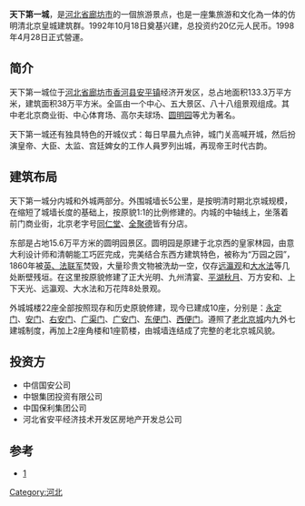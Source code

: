 {{refimprove|time=2016-09-26T01:12:27+00:00}}
{{Coord|39.711748|116.901761|type:landmark_region:CN_source:GoogleMaps|display=title}}
'''天下第一城'''，是[[河北省|河北省]][[廊坊市|廊坊市]]的一個旅游景点，也是一座集旅游和文化為一体的仿明清北京皇城建筑群。1992年10月18日奠基兴建，总投资约20亿元人民币。1998年4月28日正式營運。

==简介==
天下第一城位于[[河北省|河北省]][[廊坊市|廊坊市]][[香河县|香河县]][[安平镇|安平镇]]经济开发区，总占地面积133.3万平方米，建筑面积38万平方米。全區由一个中心、五大景区、八十八组景观组成。其中老北京商业街、中心体育场、高尔夫球场、[[圆明园|圆明园]]等尤为著名。

天下第一城还有独具特色的开城仪式：每日早晨九点钟，城门关高喊开城，然后扮演皇帝、大臣、太监、宫廷婢女的工作人員罗列出城，再现帝王时代古韵。

==建筑布局==
天下第一城分内城和外城两部分。外围城墙长5公里，是按明清时期北京城规模，在缩短了城墙长度的基础上，按原貌1∶1的比例修建的。内城的中轴线上，坐落着前门商业街，北京老字号[[同仁堂|同仁堂]]、[[全聚德|全聚德]]皆有分店。

东部是占地15.6万平方米的圆明园景区。圆明园是原建于北京西的皇家林园，由意大利设计师和清朝能工巧匠完成，完美结合东西方建筑特色，被称为“万园之园”，1860年被[[英法联军|英、法联军]]焚毁，大量珍贵文物被洗劫一空，仅存[[远瀛观|远瀛观]]和[[大水法|大水法]]等几处断壁残垣。在这里按原貌修建了正大光明、九州清宴、[[平湖秋月|平湖秋月]]、万方安和、上下天光、远瀛观、大水法和万花阵8处景观。

外城城楼22座全部按照现存和历史原貌修建，现今已建成10座，分别是：[[永定门|永定门]]、[[安门|安门]]、[[右安门|右安门]]、[[广渠门|广渠门]]、[[广安门|广安门]]、[[东便门|东便门]]、[[西便门|西便门]]。遵照了[[老北京城|老北京城]]内九外七建城制度，再加上2座角楼和1座箭楼，由城墙连结成了完整的老北京城风貌。

==投资方==
*中信国安公司
*中银集团投资有限公司
*中国保利集团公司
*河北省安平经济技术开发区房地产开发总公司

==参考==
*[http://www.epochcity.com天下第一城]{{dead link|date=2017年12月 |bot=InternetArchiveBot |fix-attempted=yes }}

[[Category:河北|Category:河北]]